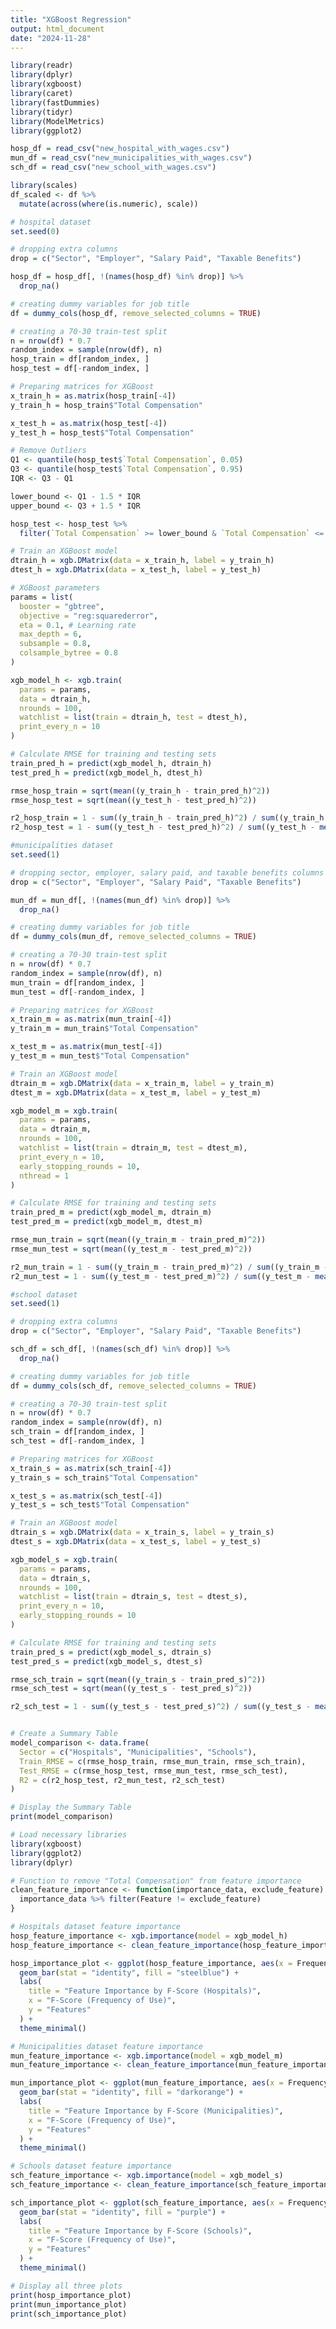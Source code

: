 ```yaml
---
title: "XGBoost Regression"
output: html_document
date: "2024-11-28"
---
```

```r
library(readr)
library(dplyr)
library(xgboost)
library(caret)
library(fastDummies)
library(tidyr)
library(ModelMetrics)
library(ggplot2)

hosp_df = read_csv("new_hospital_with_wages.csv")
mun_df = read_csv("new_municipalities_with_wages.csv")
sch_df = read_csv("new_school_with_wages.csv")

library(scales)
df_scaled <- df %>%
  mutate(across(where(is.numeric), scale))

# hospital dataset
set.seed(0)

# dropping extra columns
drop = c("Sector", "Employer", "Salary Paid", "Taxable Benefits") 

hosp_df = hosp_df[, !(names(hosp_df) %in% drop)] %>%
  drop_na()

# creating dummy variables for job title
df = dummy_cols(hosp_df, remove_selected_columns = TRUE)

# creating a 70-30 train-test split
n = nrow(df) * 0.7
random_index = sample(nrow(df), n)
hosp_train = df[random_index, ]
hosp_test = df[-random_index, ]

# Preparing matrices for XGBoost
x_train_h = as.matrix(hosp_train[-4])
y_train_h = hosp_train$"Total Compensation"

x_test_h = as.matrix(hosp_test[-4])
y_test_h = hosp_test$"Total Compensation"

# Remove Outliers
Q1 <- quantile(hosp_test$`Total Compensation`, 0.05)
Q3 <- quantile(hosp_test$`Total Compensation`, 0.95)
IQR <- Q3 - Q1

lower_bound <- Q1 - 1.5 * IQR
upper_bound <- Q3 + 1.5 * IQR

hosp_test <- hosp_test %>%
  filter(`Total Compensation` >= lower_bound & `Total Compensation` <= upper_bound)

# Train an XGBoost model
dtrain_h = xgb.DMatrix(data = x_train_h, label = y_train_h)
dtest_h = xgb.DMatrix(data = x_test_h, label = y_test_h)

# XGBoost parameters
params = list(
  booster = "gbtree",
  objective = "reg:squarederror",
  eta = 0.1, # Learning rate
  max_depth = 6,
  subsample = 0.8,
  colsample_bytree = 0.8
)

xgb_model_h <- xgb.train(
  params = params,
  data = dtrain_h,
  nrounds = 100,
  watchlist = list(train = dtrain_h, test = dtest_h),
  print_every_n = 10
)

# Calculate RMSE for training and testing sets
train_pred_h = predict(xgb_model_h, dtrain_h)
test_pred_h = predict(xgb_model_h, dtest_h)

rmse_hosp_train = sqrt(mean((y_train_h - train_pred_h)^2))
rmse_hosp_test = sqrt(mean((y_test_h - test_pred_h)^2))

r2_hosp_train = 1 - sum((y_train_h - train_pred_h)^2) / sum((y_train_h - mean(y_train_h))^2)
r2_hosp_test = 1 - sum((y_test_h - test_pred_h)^2) / sum((y_test_h - mean(y_test_h))^2)

#municipalities dataset
set.seed(1)

# dropping sector, employer, salary paid, and taxable benefits columns
drop = c("Sector", "Employer", "Salary Paid", "Taxable Benefits") 

mun_df = mun_df[, !(names(mun_df) %in% drop)] %>%
  drop_na()

# creating dummy variables for job title
df = dummy_cols(mun_df, remove_selected_columns = TRUE)

# creating a 70-30 train-test split
n = nrow(df) * 0.7
random_index = sample(nrow(df), n)
mun_train = df[random_index, ]
mun_test = df[-random_index, ]

# Preparing matrices for XGBoost
x_train_m = as.matrix(mun_train[-4])
y_train_m = mun_train$"Total Compensation"

x_test_m = as.matrix(mun_test[-4])
y_test_m = mun_test$"Total Compensation"

# Train an XGBoost model
dtrain_m = xgb.DMatrix(data = x_train_m, label = y_train_m)
dtest_m = xgb.DMatrix(data = x_test_m, label = y_test_m)

xgb_model_m = xgb.train(
  params = params,
  data = dtrain_m,
  nrounds = 100,
  watchlist = list(train = dtrain_m, test = dtest_m),
  print_every_n = 10,
  early_stopping_rounds = 10,
  nthread = 1
)

# Calculate RMSE for training and testing sets
train_pred_m = predict(xgb_model_m, dtrain_m)
test_pred_m = predict(xgb_model_m, dtest_m)

rmse_mun_train = sqrt(mean((y_train_m - train_pred_m)^2))
rmse_mun_test = sqrt(mean((y_test_m - test_pred_m)^2))

r2_mun_train = 1 - sum((y_train_m - train_pred_m)^2) / sum((y_train_m - mean(y_train_m))^2)
r2_mun_test = 1 - sum((y_test_m - test_pred_m)^2) / sum((y_test_m - mean(y_test_m))^2)

#school dataset
set.seed(1)

# dropping extra columns
drop = c("Sector", "Employer", "Salary Paid", "Taxable Benefits") 

sch_df = sch_df[, !(names(sch_df) %in% drop)] %>%
  drop_na()

# creating dummy variables for job title
df = dummy_cols(sch_df, remove_selected_columns = TRUE)

# creating a 70-30 train-test split
n = nrow(df) * 0.7
random_index = sample(nrow(df), n)
sch_train = df[random_index, ]
sch_test = df[-random_index, ]

# Preparing matrices for XGBoost
x_train_s = as.matrix(sch_train[-4])
y_train_s = sch_train$"Total Compensation"

x_test_s = as.matrix(sch_test[-4])
y_test_s = sch_test$"Total Compensation"

# Train an XGBoost model
dtrain_s = xgb.DMatrix(data = x_train_s, label = y_train_s)
dtest_s = xgb.DMatrix(data = x_test_s, label = y_test_s)

xgb_model_s = xgb.train(
  params = params,
  data = dtrain_s,
  nrounds = 100,
  watchlist = list(train = dtrain_s, test = dtest_s),
  print_every_n = 10,
  early_stopping_rounds = 10
)

# Calculate RMSE for training and testing sets
train_pred_s = predict(xgb_model_s, dtrain_s)
test_pred_s = predict(xgb_model_s, dtest_s)

rmse_sch_train = sqrt(mean((y_train_s - train_pred_s)^2))
rmse_sch_test = sqrt(mean((y_test_s - test_pred_s)^2))

r2_sch_test = 1 - sum((y_test_s - test_pred_s)^2) / sum((y_test_s - mean(y_test_s))^2)


# Create a Summary Table
model_comparison <- data.frame(
  Sector = c("Hospitals", "Municipalities", "Schools"),
  Train_RMSE = c(rmse_hosp_train, rmse_mun_train, rmse_sch_train),
  Test_RMSE = c(rmse_hosp_test, rmse_mun_test, rmse_sch_test),
  R2 = c(r2_hosp_test, r2_mun_test, r2_sch_test)
)

# Display the Summary Table
print(model_comparison)
```


```r
# Load necessary libraries
library(xgboost)
library(ggplot2)
library(dplyr)

# Function to remove "Total Compensation" from feature importance
clean_feature_importance <- function(importance_data, exclude_feature) {
  importance_data %>% filter(Feature != exclude_feature)
}

# Hospitals dataset feature importance
hosp_feature_importance <- xgb.importance(model = xgb_model_h)
hosp_feature_importance <- clean_feature_importance(hosp_feature_importance, "Total Compensation")

hosp_importance_plot <- ggplot(hosp_feature_importance, aes(x = Frequency, y = reorder(Feature, Frequency))) +
  geom_bar(stat = "identity", fill = "steelblue") +
  labs(
    title = "Feature Importance by F-Score (Hospitals)",
    x = "F-Score (Frequency of Use)",
    y = "Features"
  ) +
  theme_minimal()

# Municipalities dataset feature importance
mun_feature_importance <- xgb.importance(model = xgb_model_m)
mun_feature_importance <- clean_feature_importance(mun_feature_importance, "Total Compensation")

mun_importance_plot <- ggplot(mun_feature_importance, aes(x = Frequency, y = reorder(Feature, Frequency))) +
  geom_bar(stat = "identity", fill = "darkorange") +
  labs(
    title = "Feature Importance by F-Score (Municipalities)",
    x = "F-Score (Frequency of Use)",
    y = "Features"
  ) +
  theme_minimal()

# Schools dataset feature importance
sch_feature_importance <- xgb.importance(model = xgb_model_s)
sch_feature_importance <- clean_feature_importance(sch_feature_importance, "Total Compensation")

sch_importance_plot <- ggplot(sch_feature_importance, aes(x = Frequency, y = reorder(Feature, Frequency))) +
  geom_bar(stat = "identity", fill = "purple") +
  labs(
    title = "Feature Importance by F-Score (Schools)",
    x = "F-Score (Frequency of Use)",
    y = "Features"
  ) +
  theme_minimal()

# Display all three plots
print(hosp_importance_plot)
print(mun_importance_plot)
print(sch_importance_plot)

```
